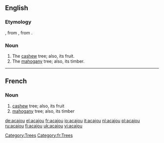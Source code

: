 ==English==
===Etymology===
{{etyl|fr}}, from {{etyl|pt}} {{term|acajú|lang=pt}}, from {{etyl|tup|en}} {{term|acajuba}}.

===Noun===
{{en-noun}}

# The [[cashew]] tree; also, its fruit.
# The [[mahogany]] tree; also, its timber.

[[Category:Trees]]
----

==French==

===Noun===
{{fr-noun|m}}

# [[cashew]] tree; also, its fruit
# [[mahogany]] tree; also, its timber

[[Category:fr:Trees]]

[[de:acajou]]
[[el:acajou]]
[[fr:acajou]]
[[io:acajou]]
[[it:acajou]]
[[nl:acajou]]
[[pl:acajou]]
[[ru:acajou]]
[[fi:acajou]]
[[uk:acajou]]
[[vi:acajou]]